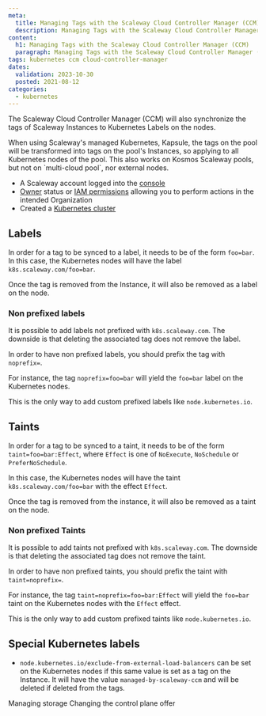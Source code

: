 ```yaml
---
meta:
  title: Managing Tags with the Scaleway Cloud Controller Manager (CCM)
  description: Managing Tags with the Scaleway Cloud Controller Manager (CCM)
content:
  h1: Managing Tags with the Scaleway Cloud Controller Manager (CCM)
  paragraph: Managing Tags with the Scaleway Cloud Controller Manager (CCM)
tags: kubernetes ccm cloud-controller-manager 
dates:
  validation: 2023-10-30
  posted: 2021-08-12
categories:
  - kubernetes
---
```


The Scaleway Cloud Controller Manager (CCM) will also synchronize the tags of Scaleway Instances to Kubernetes Labels on the nodes.

<Message type="note">
  When using Scaleway's managed Kubernetes, Kapsule, the tags on the pool will be transformed into tags on the pool's Instances, so applying to all Kubernetes nodes of the pool.
  This also works on Kosmos Scaleway pools, but not on `multi-cloud pool`, nor external nodes.
</Message>

<Macro id="requirements" />

- A Scaleway account logged into the [console](https://console.scaleway.com)
- [Owner](/identity-and-access-management/iam/concepts/#owner) status or [IAM permissions](/identity-and-access-management/iam/concepts/#permission) allowing you to perform actions in the intended Organization
- Created a [Kubernetes cluster](/containers/kubernetes/how-to/create-cluster/)

## Labels

In order for a tag to be synced to a label, it needs to be of the form `foo=bar`.
In this case, the Kubernetes nodes will have the label `k8s.scaleway.com/foo=bar`.

Once the tag is removed from the Instance, it will also be removed as a label on the node.

### Non prefixed labels

It is possible to add labels not prefixed with `k8s.scaleway.com`. The downside is that deleting the associated tag does not remove the label.

In order to have non prefixed labels, you should prefix the tag with `noprefix=`.

For instance, the tag `noprefix=foo=bar` will yield the `foo=bar` label on the Kubernetes nodes.

This is the only way to add custom prefixed labels like `node.kubernetes.io`.

## Taints

In order for a tag to be synced to a taint, it needs to be of the form `taint=foo=bar:Effect`, where `Effect` is one of `NoExecute`, `NoSchedule` or `PreferNoSchedule`.

In this case, the Kubernetes nodes will have the taint `k8s.scaleway.com/foo=bar` with the effect `Effect`.

Once the tag is removed from the instance, it will also be removed as a taint on the node.

### Non prefixed Taints

It is possible to add taints not prefixed with `k8s.scaleway.com`. The downside is that deleting the associated tag does not remove the taint.

In order to have non prefixed taints, you should prefix the taint with `taint=noprefix=`.

For instance, the tag `taint=noprefix=foo=bar:Effect` will yield the `foo=bar` taint on the Kubernetes nodes with the `Effect` effect.

This is the only way to add custom prefixed taints like `node.kubernetes.io`.

## Special Kubernetes labels

- `node.kubernetes.io/exclude-from-external-load-balancers` can be set on the Kubernetes nodes if this same value is set as a tag on the Instance. It will have the value `managed-by-scaleway-ccm` and will be deleted if deleted from the tags.


<Navigation title="See also">
  <PreviousButton to="/containers/kubernetes/api-cli/managing-storage/">Managing storage</PreviousButton>
  <NextButton to="/containers/kubernetes/api-cli/changing-control-plane-offer/">Changing the control plane offer</NextButton>
</Navigation>